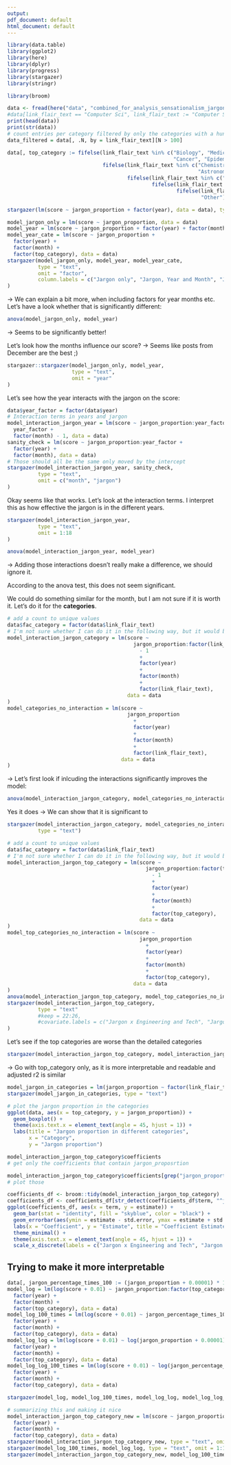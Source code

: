 ```yaml
---
output:
pdf_document: default
html_document: default
---
```


```r
library(data.table)
library(ggplot2)
library(here)
library(dplyr)
library(progress)
library(stargazer)
library(stringr)

library(broom)
```

```r
data <- fread(here("data", "combined_for_analysis_sensationalism_jargon_categories_domain_labels.csv"))
#data[link_flair_text == "Computer Sci", link_flair_text := "Computer Science"]
print(head(data))
print(str(data))
# count entries per category filtered by only the categories with a hundred entries or more
data_filtered = data[, .N, by = link_flair_text][N > 100]
```

```r
data[, top_category := fifelse(link_flair_text %in% c("Biology", "Medicine", "Health", "Neuroscience",
                                                      "Cancer", "Epidemiology", "Genetics", "Animal Science"), "Life Sciences",
                               fifelse(link_flair_text %in% c("Chemistry", "Physics", "Earth Science", "Geology",
                                                              "Astronomy", "Nanoscience"), "Physical Sciences",
                                       fifelse(link_flair_text %in% c("Psychology", "Social Science", "Anthropology", "Economics"), "Social Sciences",
                                               fifelse(link_flair_text %in% c("Computer Science", "Engineering", "Materials Science", "Mathematics"), "Engineering and Technology",
                                                       fifelse(link_flair_text %in% c("Environment", "Paleontology"), "Environmental Sciences",
                                                               "Other")))))]


```

```r
stargazer(lm(score ~ jargon_proportion + factor(year), data = data), type = "text")
```

```r
model_jargon_only = lm(score ~ jargon_proportion, data = data)
model_year = lm(score ~ jargon_proportion + factor(year) + factor(month), data = data)
model_year_cate = lm(score ~ jargon_proportion +
  factor(year) +
  factor(month) +
  factor(top_category), data = data)
stargazer(model_jargon_only, model_year, model_year_cate,
          type = "text",
          omit = "factor",
          column.labels = c("Jargon only", "Jargon, Year and Month", "Jargon, Year, Month, Category")
)
```

-\> We can explain a bit more, when including factors for year months etc. Let's have a look whether that is significantly different:

```r
anova(model_jargon_only, model_year)
```

-\> Seems to be significantly better!

Let's look how the months influence our score? -\> Seems like posts from December are the best ;)

```r
stargazer::stargazer(model_jargon_only, model_year,
                     type = "text",
                     omit = "year"
)
```

Let's see how the year interacts with the jargon on the score:

```r
data$year_factor = factor(data$year)
# Interaction terms in years and jargon
model_interaction_jargon_year = lm(score ~ jargon_proportion:year_factor +
  year_factor +
  factor(month) - 1, data = data)
sanity_check = lm(score ~ jargon_proportion:year_factor +
  factor(year) +
  factor(month), data = data)
# Those should all be the same only moved by the intercept
stargazer(model_interaction_jargon_year, sanity_check,
          type = "text",
          omit = c("month", "jargon")
)

```

Okay seems like that works. Let's look at the interaction terms. I interpret this as how effective the jargon is in the different years.

```r
stargazer(model_interaction_jargon_year,
          type = "text",
          omit = 1:18
)
```

```r
anova(model_interaction_jargon_year, model_year)
```

-\> Adding those interactions doesn't really make a difference, we should ignore it.

According to the anova test, this does not seem significant.

We could do something similar for the month, but I am not sure if it is worth it. Let's do it for the **categories**.

```r
# add a count to unique values
data$fac_category = factor(data$link_flair_text)
# I'm not sure whether I can do it in the following way, but it would be easier to interpret:
model_interaction_jargon_category = lm(score ~
                                         jargon_proportion:factor(link_flair_text)
                                           - 1
                                           +
                                           factor(year)
                                           +
                                           factor(month)
                                           +
                                           factor(link_flair_text),
                                       data = data
)
model_categories_no_interaction = lm(score ~
                                       jargon_proportion
                                         +
                                         factor(year)
                                         +
                                         factor(month)
                                         +
                                         factor(link_flair_text),
                                     data = data
)
```

-\> Let's first look if inlcuding the interactions significantly improves the model:

```r
anova(model_interaction_jargon_category, model_categories_no_interaction)

```

Yes it does -\> We can show that it is significant to

```r
stargazer(model_interaction_jargon_category, model_categories_no_interaction,
          type = "text")
```

```r

# add a count to unique values
data$fac_category = factor(data$link_flair_text)
# I'm not sure whether I can do it in the following way, but it would be easier to interpret:
model_interaction_jargon_top_category = lm(score ~
                                             jargon_proportion:factor(top_category)
                                               - 1
                                               +
                                               factor(year)
                                               +
                                               factor(month)
                                               +
                                               factor(top_category),
                                           data = data
)
model_top_categories_no_interaction = lm(score ~
                                           jargon_proportion
                                             +
                                             factor(year)
                                             +
                                             factor(month)
                                             +
                                             factor(top_category),
                                         data = data
)
anova(model_interaction_jargon_top_category, model_top_categories_no_interaction)
stargazer(model_interaction_jargon_top_category,
          type = "text"
          #keep = 22:26,
          #covariate.labels = c("Jargon x Engineering and Tech", "Jargon x Environmental Sciences", "Jargon x Life Sciences", "Jargon x Physical Sciences", "Jargon x Social Sciences")
)
```
Let's see if the top categories are worse than the detailed categories
```r
stargazer(model_interaction_jargon_top_category, model_interaction_jargon_category, type = "text")

```
-> Go with top_category only, as it is more interpretable and readable and adjusted r2 is similar
```r
model_jargon_in_categories = lm(jargon_proportion ~ factor(link_flair_text), data = data)
stargazer(model_jargon_in_categories, type = "text")
```

```r
# plot the jargon proportion in the categories
ggplot(data, aes(x = top_category, y = jargon_proportion)) +
  geom_boxplot() +
  theme(axis.text.x = element_text(angle = 45, hjust = 1)) +
  labs(title = "Jargon proportion in different categories",
       x = "Category",
       y = "Jargon proportion")
```

```r
model_interaction_jargon_top_category$coefficients
# get only the coefficients that contain jargon_proposrtion

model_interaction_jargon_top_category$coefficients[grep("jargon_proportion", names(model_interaction_jargon_top_category$coefficients))]
# plot those 
```


```r
coefficients_df <- broom::tidy(model_interaction_jargon_top_category)
coefficients_df <- coefficients_df[str_detect(coefficients_df$term, "^jargon"),]
ggplot(coefficients_df, aes(x = term, y = estimate)) +
  geom_bar(stat = "identity", fill = "skyblue", color = "black") +
  geom_errorbar(aes(ymin = estimate - std.error, ymax = estimate + std.error), width = 0.2) +
  labs(x = "Coefficient", y = "Estimate", title = "Coefficient Estimates with Standard Errors") +
  theme_minimal() +
  theme(axis.text.x = element_text(angle = 45, hjust = 1)) +
  scale_x_discrete(labels = c("Jargon x Engineering and Tech", "Jargon x Environmental Sciences", "Jargon x Life Sciences", "Jargon x Physical Sciences", "Jargon x Social Sciences"))
```

## Trying to make it more interpretable
```r
data[, jargon_percentage_times_100 := (jargon_proportion + 0.00001) * 100]
model_log = lm(log(score + 0.01) ~ jargon_proportion:factor(top_category) +
  factor(year) +
  factor(month) +
  factor(top_category), data = data)
model_log_100_times = lm(log(score + 0.01) ~ jargon_percentage_times_100:factor(top_category) +
  factor(year) +
  factor(month) +
  factor(top_category), data = data)
model_log_log = lm(log(score + 0.01) ~ log(jargon_proportion + 0.00001):factor(top_category) +
  factor(year) +
  factor(month) +
  factor(top_category), data = data)
model_log_log_100_times = lm(log(score + 0.01) ~ log(jargon_percentage_times_100):factor(top_category) +
  factor(year) +
  factor(month) +
  factor(top_category), data = data)

stargazer(model_log, model_log_100_times, model_log_log, model_log_log_100_times, type = "text", omit = 1:17) # Why is this no differen?
```
```r
# summarizing this and making it nice
model_interaction_jargon_top_category_new = lm(score ~ jargon_proportion:factor(top_category) +
  factor(year) +
  factor(month) +
  factor(top_category), data = data)
stargazer(model_interaction_jargon_top_category_new, type = "text", omit = 1:17)
stargazer(model_log_100_times, model_log_log, type = "text", omit = 1:17)
stargazer(model_interaction_jargon_top_category_new, model_log_100_times, model_log_log, type = "text", omit = 1:17)

```


